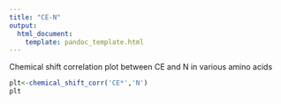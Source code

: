 ```yaml
---
title: "CE-N"
output:
  html_document:
    template: pandoc_template.html
---
```


Chemical shift correlation plot between CE and N in various amino acids

```r
plt<-chemical_shift_corr('CE*','N')
plt
```
